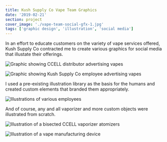 ```yaml
---
title: Kush Supply Co Vape Team Graphics
date: '2019-02-21'
section: project
cover_image: './vape-team-social-gfx-1.jpg'
tags: ['graphic design', 'illustration', 'social media']
---
```


In an effort to educate customers on the variety of vape services offered, Kush Supply Co contracted me to create various graphics for social media that illustate their offerings.

![Graphic showing CCELL distributor advertising vapes](./vape-team-social-gfx-1.jpg)

![Graphic showing Kush Supply Co employee advertising vapes](./vape-team-social-gfx-2.jpg)

I used a pre-existing illustration library as the basis for the humans and created custom elements that branded them appropriately.

![Illustrations of various employees](./vape-team-social-gfx-4.jpg)

And of course, any and all vaporizer and more custom objects were illustrated from scratch.

![Illustration of a bisected CCELL vaporizer atomizers](./vape-team-social-gfx-3.jpg)

![Illustration of a vape manufacturing device](./vape-team-social-gfx-5.jpg)

